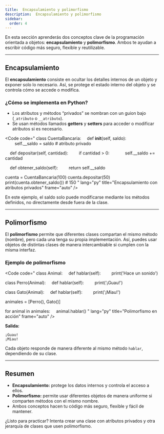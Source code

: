 ```yaml
---
title:  Encapsulamiento y polimorfismo
description:  Encapsulamiento y polimorfismo
sidebar:
  order: 4
---
```


En esta sección aprenderás dos conceptos clave de la programación orientada a objetos: **encapsulamiento** y **polimorfismo**. Ambos te ayudan a escribir código más seguro, flexible y reutilizable.

---

## Encapsulamiento

El **encapsulamiento** consiste en ocultar los detalles internos de un objeto y exponer solo lo necesario. Así, se protege el estado interno del objeto y se controla cómo se accede o modifica.

### ¿Cómo se implementa en Python?

- Los atributos y métodos “privados” se nombran con un guion bajo (`_atributo` o `__atributo`).
- Se usan métodos llamados **getters** y **setters** para acceder o modificar atributos si es necesario.

<Code
code="
class CuentaBancaria:
&nbsp;&nbsp;&nbsp;&nbsp;def __init__(self, saldo):
&nbsp;&nbsp;&nbsp;&nbsp;&nbsp;&nbsp;&nbsp;&nbsp;self.__saldo = saldo  # atributo privado

&nbsp;&nbsp;&nbsp;&nbsp;def depositar(self, cantidad):
&nbsp;&nbsp;&nbsp;&nbsp;&nbsp;&nbsp;&nbsp;&nbsp;if cantidad > 0:
&nbsp;&nbsp;&nbsp;&nbsp;&nbsp;&nbsp;&nbsp;&nbsp;&nbsp;&nbsp;&nbsp;&nbsp;self.__saldo += cantidad

&nbsp;&nbsp;&nbsp;&nbsp;def obtener_saldo(self):
&nbsp;&nbsp;&nbsp;&nbsp;&nbsp;&nbsp;&nbsp;&nbsp;return self.__saldo

cuenta = CuentaBancaria(100)
cuenta.depositar(50)
print(cuenta.obtener_saldo())  # 150
"
lang="py"
title="Encapsulamiento con atributos privados"
frame="auto"
/>

En este ejemplo, el saldo solo puede modificarse mediante los métodos definidos, no directamente desde fuera de la clase.

---

## Polimorfismo

El **polimorfismo** permite que diferentes clases compartan el mismo método (nombre), pero cada una tenga su propia implementación. Así, puedes usar objetos de distintas clases de manera intercambiable si cumplen con la misma interfaz.

### Ejemplo de polimorfismo

<Code
code="
class Animal:
&nbsp;&nbsp;&nbsp;&nbsp;def hablar(self):
&nbsp;&nbsp;&nbsp;&nbsp;&nbsp;&nbsp;&nbsp;&nbsp;print('Hace un sonido')

class Perro(Animal):
&nbsp;&nbsp;&nbsp;&nbsp;def hablar(self):
&nbsp;&nbsp;&nbsp;&nbsp;&nbsp;&nbsp;&nbsp;&nbsp;print('¡Guau!')

class Gato(Animal):
&nbsp;&nbsp;&nbsp;&nbsp;def hablar(self):
&nbsp;&nbsp;&nbsp;&nbsp;&nbsp;&nbsp;&nbsp;&nbsp;print('¡Miau!')

animales = [Perro(), Gato()]

for animal in animales:
&nbsp;&nbsp;&nbsp;&nbsp;animal.hablar()
"
lang="py"
title="Polimorfismo en acción"
frame="auto"
/>

**Salida:**
```
¡Guau!
¡Miau!
```

Cada objeto responde de manera diferente al mismo método `hablar`, dependiendo de su clase.

---

## Resumen

- **Encapsulamiento:** protege los datos internos y controla el acceso a ellos.
- **Polimorfismo:** permite usar diferentes objetos de manera uniforme si comparten métodos con el mismo nombre.
- Ambos conceptos hacen tu código más seguro, flexible y fácil de mantener.

¿Listo para practicar? Intenta crear una clase con atributos privados y otra jerarquía de clases que usen polimorfismo.